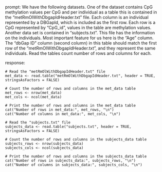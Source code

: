 prompt:
We have the following datasets. One of the dataset contains CpG methylation values per CpG and per individual as a table this is contained in the “metRmOlWithDbgapIdHeader.txt” file. Each column is an individual represented by a DBGapId, which is included as the first row. Each row is a CpG represented by "CpG_id", values in the table are methylation values. Another data set is contained in “subjects.txt”. This file has the information on the individuals. Most important feature for us here is the "Age" column. The "dbGap ID" column (second column) in this table should match the first row of the "metRmOlWithDbgapIdHeader.txt", and they represent the same individuals. 
Read the tables count number of rows and columns for each.

response:
```
# Read the "metRmOlWithDbgapIdHeader.txt" file
met_data <- read.table("metRmOlWithDbgapIdHeader.txt", header = TRUE, stringsAsFactors = FALSE)

# Count the number of rows and columns in the met_data table
met_rows <- nrow(met_data)
met_cols <- ncol(met_data)

# Print the number of rows and columns in the met_data table
cat("Number of rows in met_data:", met_rows, "\n")
cat("Number of columns in met_data:", met_cols, "\n")

# Read the "subjects.txt" file
subjects_data <- read.table("subjects.txt", header = TRUE, stringsAsFactors = FALSE)

# Count the number of rows and columns in the subjects_data table
subjects_rows <- nrow(subjects_data)
subjects_cols <- ncol(subjects_data)

# Print the number of rows and columns in the subjects_data table
cat("Number of rows in subjects_data:", subjects_rows, "\n")
cat("Number of columns in subjects_data:", subjects_cols, "\n")
```

